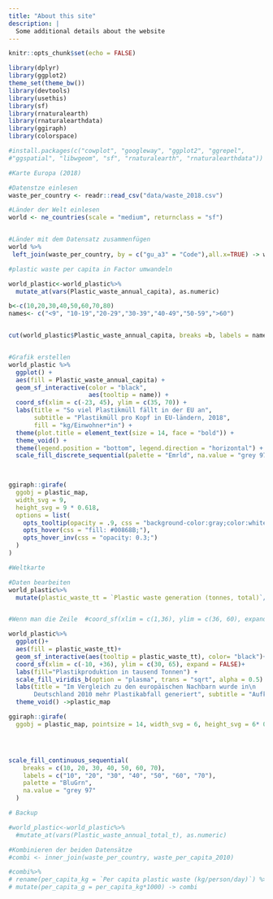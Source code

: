 ```yaml
---
title: "About this site"
description: |
  Some additional details about the website
---
```


```r
knitr::opts_chunk$set(echo = FALSE)

library(dplyr)
library(ggplot2)
theme_set(theme_bw())
library(devtools)
library(usethis)
library(sf)
library(rnaturalearth)
library(rnaturalearthdata)
library(ggiraph)
library(colorspace)

#install.packages(c("cowplot", "googleway", "ggplot2", "ggrepel", 
#"ggspatial", "libwgeom", "sf", "rnaturalearth", "rnaturalearthdata"))
```

```r
#Karte Europa (2018)

#Datenstze einlesen 
waste_per_country <- readr::read_csv("data/waste_2018.csv")

#Länder der Welt einlesen
world <- ne_countries(scale = "medium", returnclass = "sf")


#Länder mit dem Datensatz zusammenfügen 
world %>%
 left_join(waste_per_country, by = c("gu_a3" = "Code"),all.x=TRUE) -> world_plastic

#plastic waste per capita in Factor umwandeln 

world_plastic<-world_plastic%>%
  mutate_at(vars(Plastic_waste_annual_capita), as.numeric)

b<-c(10,20,30,40,50,60,70,80)
names<- c("<9", "10-19","20-29","30-39","40-49","50-59",">60")


cut(world_plastic$Plastic_waste_annual_capita, breaks =b, labels = names) -> world_plastic$Plastic_waste_annual_capita


#Grafik erstellen
world_plastic %>%
  ggplot() +
  aes(fill = Plastic_waste_annual_capita) +
  geom_sf_interactive(color = "black",
                      aes(tooltip = name)) +
  coord_sf(xlim = c(-23, 45), ylim = c(35, 70)) +
  labs(title = "So viel Plastikmüll fällt in der EU an",
       subtitle = "Plastikmüll pro Kopf in EU-ländern, 2018",
       fill = "kg/Einwohner*in") +
  theme(plot.title = element_text(size = 14, face = "bold")) +
  theme_void() +
  theme(legend.position = "bottom", legend.direction = "horizontal") +
  scale_fill_discrete_sequential(palette = "Emrld", na.value = "grey 97", na.translate=FALSE)->plastic_map

 

ggiraph::girafe(
  ggobj = plastic_map,
  width_svg = 9,
  height_svg = 9 * 0.618,
  options = list(
    opts_tooltip(opacity = .9, css = "background-color:gray;color:white;padding:2px;border-radius:2px;"),
    opts_hover(css = "fill: #00868B;"),
    opts_hover_inv(css = "opacity: 0.3;")
  )
)

```



```r
#Weltkarte

#Daten bearbeiten
world_plastic%>%
  mutate(plastic_waste_tt = `Plastic waste generation (tonnes, total)`/ 1000)-> world_plastic


#Wenn man die Zeile  #coord_sf(xlim = c(1,36), ylim = c(36, 60), expand = FALSE)+ rauslöscht, dann ist es rausgezoomt 

world_plastic%>%
  ggplot()+
  aes(fill = plastic_waste_tt)+
  geom_sf_interactive(aes(tooltip = plastic_waste_tt), color= "black")+
  coord_sf(xlim = c(-10, +36), ylim = c(30, 65), expand = FALSE)+
  labs(fill="Plastikproduktion in tausend Tonnen") +
  scale_fill_viridis_b(option = "plasma", trans = "sqrt", alpha = 0.5) +
  labs(title = "Im Vergleich zu den europäischen Nachbarn wurde in\n
       Deutschland 2010 mehr Plastikabfall generiert", subtitle = "Aufkommen des Plastikabfalls pro Land im Jahr 2010")+
  theme_void() ->plastic_map

ggiraph::girafe(
  ggobj = plastic_map, pointsize = 14, width_svg = 6, height_svg = 6* 0.618)




scale_fill_continuous_sequential(
    breaks = c(10, 20, 30, 40, 50, 60, 70),
    labels = c("10", "20", "30", "40", "50", "60", "70"),
    palette = "BluGrn",
    na.value = "grey 97"
  )
```
```r
# Backup 

#world_plastic<-world_plastic%>%
  #mutate_at(vars(Plastic_waste_annual_total_t), as.numeric)

#Kombinieren der beiden Datensätze
#combi <- inner_join(waste_per_country, waste_per_capita_2010)

#combi%>%
# rename(per_capita_kg = `Per capita plastic waste (kg/person/day)`) %>%
# mutate(per_capita_g = per_capita_kg*1000) -> combi

```

